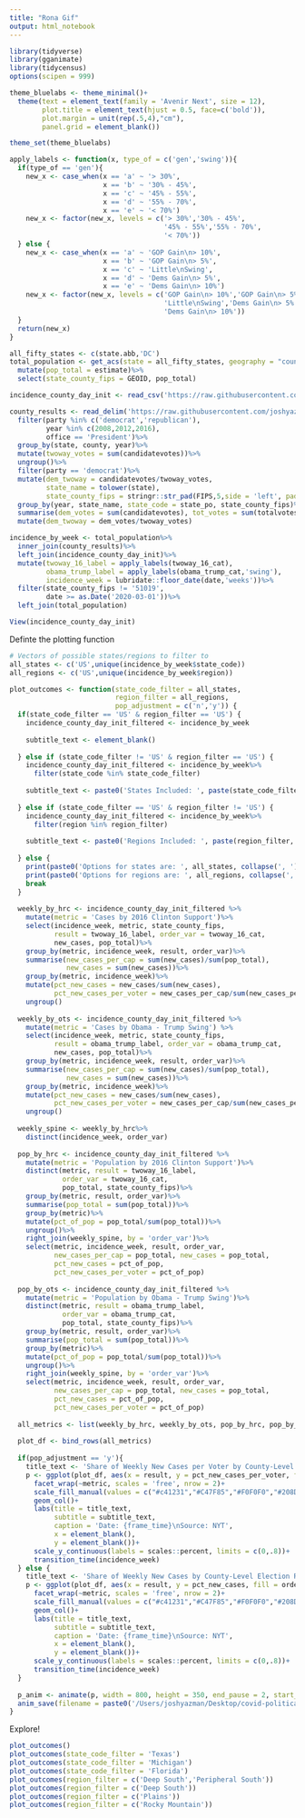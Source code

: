 ```yaml
---
title: "Rona Gif"
output: html_notebook
---
```


```r
library(tidyverse)
library(gganimate)
library(tidycensus)
options(scipen = 999)

theme_bluelabs <- theme_minimal()+
  theme(text = element_text(family = 'Avenir Next', size = 12),
        plot.title = element_text(hjust = 0.5, face=c('bold')),
        plot.margin = unit(rep(.5,4),"cm"),
        panel.grid = element_blank())

theme_set(theme_bluelabs)

apply_labels <- function(x, type_of = c('gen','swing')){
  if(type_of == 'gen'){
    new_x <- case_when(x == 'a' ~ '> 30%',
                       x == 'b' ~ '30% - 45%',
                       x == 'c' ~ '45% - 55%',
                       x == 'd' ~ '55% - 70%',
                       x == 'e' ~ '< 70%')
    new_x <- factor(new_x, levels = c('> 30%','30% - 45%',
                                      '45% - 55%','55% - 70%',
                                      '< 70%'))
  } else {
    new_x <- case_when(x == 'a' ~ 'GOP Gain\n> 10%',
                       x == 'b' ~ 'GOP Gain\n> 5%',
                       x == 'c' ~ 'Little\nSwing',
                       x == 'd' ~ 'Dems Gain\n> 5%',
                       x == 'e' ~ 'Dems Gain\n> 10%')
    new_x <- factor(new_x, levels = c('GOP Gain\n> 10%','GOP Gain\n> 5%',
                                      'Little\nSwing','Dems Gain\n> 5%',
                                      'Dems Gain\n> 10%'))
  }
  return(new_x)
}

all_fifty_states <- c(state.abb,'DC')
total_population <- get_acs(state = all_fifty_states, geography = "county", variables = "B01001_001", year = 2018)%>%
  mutate(pop_total = estimate)%>%
  select(state_county_fips = GEOID, pop_total)

incidence_county_day_init <- read_csv('https://raw.githubusercontent.com/joshyazman/random-projects/master/Rona%20x%20Politics%20GIFs/combined_nyt_cnty.csv')

county_results <- read_delim('https://raw.githubusercontent.com/joshyazman/random-projects/master/Rona%20x%20Politics%20GIFs/countypres_2000-2016.tab', delim = '\t')%>%
  filter(party %in% c('democrat','republican'),
         year %in% c(2008,2012,2016),
         office == 'President')%>%
  group_by(state, county, year)%>%
  mutate(twoway_votes = sum(candidatevotes))%>%
  ungroup()%>%
  filter(party == 'democrat')%>%
  mutate(dem_twoway = candidatevotes/twoway_votes,
         state_name = tolower(state),
         state_county_fips = stringr::str_pad(FIPS,5,side = 'left', pad = '0'))%>%
  group_by(year, state_name, state_code = state_po, state_county_fips)%>%
  summarise(dem_votes = sum(candidatevotes), tot_votes = sum(totalvotes), twoway_votes = sum(twoway_votes))%>%
  mutate(dem_twoway = dem_votes/twoway_votes)

incidence_by_week <- total_population%>%
  inner_join(county_results)%>%
  left_join(incidence_county_day_init)%>%
  mutate(twoway_16_label = apply_labels(twoway_16_cat),
         obama_trump_label = apply_labels(obama_trump_cat,'swing'),
         incidence_week = lubridate::floor_date(date,'weeks'))%>%
  filter(state_county_fips != '51019',
         date >= as.Date('2020-03-01'))%>%
  left_join(total_population)

View(incidence_county_day_init)
```

Definte the plotting function
```r
# Vectors of possible states/regions to filter to
all_states <- c('US',unique(incidence_by_week$state_code))
all_regions <- c('US',unique(incidence_by_week$region))

plot_outcomes <- function(state_code_filter = all_states, 
                          region_filter = all_regions,
                          pop_adjustment = c('n','y')) {
  if(state_code_filter == 'US' & region_filter == 'US') {
    incidence_county_day_init_filtered <- incidence_by_week
    
    subtitle_text <- element_blank()
    
  } else if (state_code_filter != 'US' & region_filter == 'US') {
    incidence_county_day_init_filtered <- incidence_by_week%>%
      filter(state_code %in% state_code_filter)
    
    subtitle_text <- paste0('States Included: ', paste(state_code_filter, collapse = ', '))
    
  } else if (state_code_filter == 'US' & region_filter != 'US') {
    incidence_county_day_init_filtered <- incidence_by_week%>%
      filter(region %in% region_filter)
    
    subtitle_text <- paste0('Regions Included: ', paste(region_filter, collapse = ', '))
    
  } else {
    print(paste0('Options for states are: ', all_states, collapse(', ')))
    print(paste0('Options for regions are: ', all_regions, collapse(', ')))
    break
  }
  
  weekly_by_hrc <- incidence_county_day_init_filtered %>%
    mutate(metric = 'Cases by 2016 Clinton Support')%>%
    select(incidence_week, metric, state_county_fips, 
           result = twoway_16_label, order_var = twoway_16_cat, 
           new_cases, pop_total)%>%
    group_by(metric, incidence_week, result, order_var)%>%
    summarise(new_cases_per_cap = sum(new_cases)/sum(pop_total),
              new_cases = sum(new_cases))%>%
    group_by(metric, incidence_week)%>%
    mutate(pct_new_cases = new_cases/sum(new_cases),
           pct_new_cases_per_voter = new_cases_per_cap/sum(new_cases_per_cap))%>%
    ungroup()
  
  weekly_by_ots <- incidence_county_day_init_filtered %>%
    mutate(metric = 'Cases by Obama - Trump Swing') %>%
    select(incidence_week, metric, state_county_fips, 
           result = obama_trump_label, order_var = obama_trump_cat, 
           new_cases, pop_total)%>%
    group_by(metric, incidence_week, result, order_var)%>%
    summarise(new_cases_per_cap = sum(new_cases)/sum(pop_total),
              new_cases = sum(new_cases))%>%
    group_by(metric, incidence_week)%>%
    mutate(pct_new_cases = new_cases/sum(new_cases),
           pct_new_cases_per_voter = new_cases_per_cap/sum(new_cases_per_cap))%>%
    ungroup()
  
  weekly_spine <- weekly_by_hrc%>%
    distinct(incidence_week, order_var)
  
  pop_by_hrc <- incidence_county_day_init_filtered %>%
    mutate(metric = 'Population by 2016 Clinton Support')%>%
    distinct(metric, result = twoway_16_label, 
             order_var = twoway_16_cat, 
             pop_total, state_county_fips)%>%
    group_by(metric, result, order_var)%>%
    summarise(pop_total = sum(pop_total))%>%
    group_by(metric)%>%
    mutate(pct_of_pop = pop_total/sum(pop_total))%>%
    ungroup()%>%
    right_join(weekly_spine, by = 'order_var')%>%
    select(metric, incidence_week, result, order_var, 
           new_cases_per_cap = pop_total, new_cases = pop_total,
           pct_new_cases = pct_of_pop, 
           pct_new_cases_per_voter = pct_of_pop)
  
  pop_by_ots <- incidence_county_day_init_filtered %>%
    mutate(metric = 'Population by Obama - Trump Swing')%>%
    distinct(metric, result = obama_trump_label, 
             order_var = obama_trump_cat, 
             pop_total, state_county_fips)%>%
    group_by(metric, result, order_var)%>%
    summarise(pop_total = sum(pop_total))%>%
    group_by(metric)%>%
    mutate(pct_of_pop = pop_total/sum(pop_total))%>%
    ungroup()%>%
    right_join(weekly_spine, by = 'order_var')%>%
    select(metric, incidence_week, result, order_var, 
           new_cases_per_cap = pop_total, new_cases = pop_total,
           pct_new_cases = pct_of_pop, 
           pct_new_cases_per_voter = pct_of_pop)
  
  all_metrics <- list(weekly_by_hrc, weekly_by_ots, pop_by_hrc, pop_by_ots)
  
  plot_df <- bind_rows(all_metrics)
  
  if(pop_adjustment == 'y'){
    title_text <- 'Share of Weekly New Cases per Voter by County-Level Election Result'
    p <- ggplot(plot_df, aes(x = result, y = pct_new_cases_per_voter, fill = order_var))+
      facet_wrap(~metric, scales = 'free', nrow = 2)+
      scale_fill_manual(values = c("#c41231","#C47F85","#F0F0F0","#208DFC","#124f8c"), guide = FALSE)+
      geom_col()+
      labs(title = title_text,
           subtitle = subtitle_text,
           caption = 'Date: {frame_time}\nSource: NYT',
           x = element_blank(),
           y = element_blank())+
      scale_y_continuous(labels = scales::percent, limits = c(0,.8))+ 
      transition_time(incidence_week)
  } else {
    title_text <- 'Share of Weekly New Cases by County-Level Election Result'
    p <- ggplot(plot_df, aes(x = result, y = pct_new_cases, fill = order_var, group = incidence_week))+
      facet_wrap(~metric, scales = 'free', nrow = 2)+
      scale_fill_manual(values = c("#c41231","#C47F85","#F0F0F0","#208DFC","#124f8c"), guide = FALSE)+
      geom_col()+
      labs(title = title_text,
           subtitle = subtitle_text,
           caption = 'Date: {frame_time}\nSource: NYT',
           x = element_blank(),
           y = element_blank())+
      scale_y_continuous(labels = scales::percent, limits = c(0,.8))+ 
      transition_time(incidence_week)  
  }
  
  p_anim <- animate(p, width = 800, height = 350, end_pause = 2, start_pause = 2)
  anim_save(filename = paste0('/Users/joshyazman/Desktop/covid-political-analysis/plots/',title_text, subtitle_text,'.gif'))
}
```

Explore!
```r
plot_outcomes()
plot_outcomes(state_code_filter = 'Texas')
plot_outcomes(state_code_filter = 'Michigan')
plot_outcomes(state_code_filter = 'Florida')
plot_outcomes(region_filter = c('Deep South','Peripheral South'))
plot_outcomes(region_filter = c('Deep South'))
plot_outcomes(region_filter = c('Plains'))
plot_outcomes(region_filter = c('Rocky Mountain'))
```
